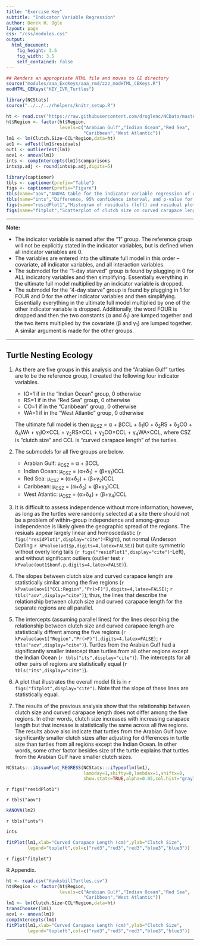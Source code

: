 ```yaml
---
title: "Exercise Key"
subtitle: "Indicator Variable Regression"
author: Derek H. Ogle
layout: page
css: "/css/modules.css"
output:
  html_document:
    fig_height: 3.5
    fig_width: 3.5
    self_contained: false
---
```


```r
## Renders an appropriate HTML file and moves to CE directory
source("modules/aaa_ExcKeys/aaa_rmd/zzz_modHTML_CEKeys.R")
modHTML_CEKeys("KEY_IVR_Turtles")
```
```r
library(NCStats)
source("../../../rhelpers/knitr_setup.R")

ht <- read.csv("https://raw.githubusercontent.com/droglenc/NCData/master/HawksbillTurtles.csv")
ht$Region <- factor(ht$Region,
                    levels=c("Arabian Gulf","Indian Ocean","Red Sea",
                             "Caribbean","West Atlantic"))
lm1 <- lm(Clutch.Size~CCL*Region,data=ht)
ad1 <- adTest(lm1$residuals)
out1 <- outlierTest(lm1)
aov1 <- anova(lm1)
ints <- compIntercepts(lm1)$comparisons
ints$p.adj <- round(ints$p.adj,digits=5)

library(captioner)
tbls <- captioner(prefix="Table")
figs <- captioner(prefix="Figure")
tbls(name="aov","ANOVA table for the indicator variable regression of clutch size on curved carapace length of Hawksbill Turtles from five regions.")
tbls(name="ints","Difference, 95% confidence interval, and p-value for the difference in intercepts for the indicator variable regression of clutch size on curved carapace length of Hawksbill Turtles from five regions.")
figs(name="residPlot1","Histogram of residuals (left) and residual plot (right) for indicator variable regression of clutch size on curved carapace length of Hawksbill Turtles from five regions.")
figs(name="fitplot","Scatterplot of clutch size on curved carapace length of Hawksbill Turtles from five regions with best-fit lines.")

```

----

<div class="alert alert-warning">
<strong>Note:</strong> 
<ul>
  <li>The indicator variable is named after the "1" group. The reference group will not be explicitly stated in the indicator variables, but is defined when all indicator variables are 0.</li>
  <li>The variables are entered into the ultimate full model in this order -- covariate, all indicator variables, and all interaction variables.</li>
  <li>The submodel for the "1-day starved" group is found by plugging in 0 for ALL indicatory variables and then simplifying. Essentially everything in the ultimate full model multiplied by an indicator variable is dropped.</li>
  <li>The submodel for the "4-day starve" group is found by plugging in 1 for FOUR and 0 for the other indicator variables and then simplifying. Essentially everything in the ultimate full model multiplied by one of the other indicator variable is dropped. Additionally, the word FOUR is dropped and then the two constants (&alpha; and &delta;<sub>1</sub>) are lumped together and the two items multiplied by the covariate (&beta; and &gamma;<sub>1</sub>) are lumped together. A similar argument is made for the other groups.</li>
</ul>
</div>

----

## Turtle Nesting Ecology

1. As there are five groups in this analysis and the "Arabian Gulf" turtles are to be the reference group, I created the following four indicator variables.
    * IO=1 if in the "Indian Ocean" group, 0 otherwise
    * RS=1 if in the "Red Sea" group, 0 otherwise
    * CO=1 if in the "Caribbean" group, 0 otherwise
    * WA=1 if in the "West Atlantic" group, 0 otherwise
    
    The ultimate full model is then &mu;<sub>CSZ</sub> = &alpha; + &beta;CCL + &delta;<sub>1</sub>IO + &delta;<sub>2</sub>RS + &delta;<sub>3</sub>CO + &delta;<sub>4</sub>WA + &gamma;<sub>1</sub>IO&times;CCL + &gamma;<sub>2</sub>RS&times;CCL + &gamma;<sub>3</sub>CO&times;CCL + &gamma;<sub>4</sub>WA&times;CCL, where CSZ is "clutch size" and CCL is "curved carapace length" of the turtles.

1. The submodels for all five groups are below.
    * Arabian Gulf: &mu;<sub>CSZ</sub> = &alpha; + &beta;CCL
    * Indian Ocean: &mu;<sub>CSZ</sub> = (&alpha;+&delta;<sub>1</sub>) + (&beta;+&gamma;<sub>1</sub>)CCL
    * Red Sea: &mu;<sub>CSZ</sub> = (&alpha;+&delta;<sub>2</sub>) + (&beta;+&gamma;<sub>2</sub>)CCL
    * Caribbean: &mu;<sub>CSZ</sub> = (&alpha;+&delta;<sub>3</sub>) + (&beta;+&gamma;<sub>3</sub>)CCL
    * West Atlantic: &mu;<sub>CSZ</sub> = (&alpha;+&delta;<sub>4</sub>) + (&beta;+&gamma;<sub>4</sub>)CCL

1. It is difficult to assess independence without more information; however, as long as the turtles were randomly selected at a site there should not be a problem of within-group independence and among-group independence is likely given the geographic spread of the regions. The resiuals appear largely linear and homoscedastic (`r figs("residPlot1",display="cite")`-Right), not normal (Anderson Darling `r kPvalue(ad1$p,digits=4,latex=FALSE)`) but quite symmetric without overly long tails (`r figs("residPlot1",display="cite")`-Left), and without significant outliers (outlier test `r kPvalue(out1$bonf.p,digits=4,latex=FALSE)`).

1. The slopes between clutch size and curved carapace length are statistically similar among the five regions (`r kPvalue(aov1["CCL:Region","Pr(>F)"],digits=4,latex=FALSE)`; `r tbls("aov",display="cite")`); thus, the lines that describe the relationship between clutch size and curved carapace length for the separate regions are all parallel.

1. The intercepts (assuming parallel lines) for the lines describing the relationship between clutch size and curved carapace length are statistically diffrent among the five regions (`r kPvalue(aov1["Region","Pr(>F)"],digits=4,latex=FALSE)`; `r tbls("aov",display="cite")`). Turtles from the Arabian Gulf had a significantly smaller intercept than turtles from all other regions except the Indian Ocean (`r tbls("its",display="cite")`). The intercepts for all other pairs of regions are statistically equal (`r tbls("its",display="cite")`).

1. A plot that illustrates the overall model fit is in `r figs("fitplot",display="cite")`. Note that the slope of these lines are statistically equal.

1. The results of the previous analysis show that the relationship between clutch size and curved carapace length does not differ among the five regions. In other words, clutch size increases with increasing carapace length but that increase is statistically the same across all five regions. The results above also indicate that turtles from the Arabian Gulf have significantly smaller clutch sizes after adjusting for differences in turtle size than turtles from all regions except the Indian Ocean. In other words, some other factor besides size of the turtle explains that turtles from the Arabian Gulf have smaller clutch sizes.

```r
NCStats:::iAssumPlot_REGRESS(NCStats:::iTypeoflm(lm1),
                             lambday=1,shifty=0,lambdax=1,shiftx=0,
                             show.stats=TRUE,alpha=0.05,col.hist="gray70")
```

`r figs("residPlot1")`

`r tbls("aov")`

```r
kANOVA(lm2)
```


`r tbls("ints")`

```r
ints
```

```r
fitPlot(lm1,xlab="Curved Carapace Length (cm)",ylab="Clutch Size",
        legend="topleft",col=c("red3","red3","red3","blue3","blue3"))
```

`r figs("fitplot")`

R Appendix.
```r
ht <- read.csv("HawksbillTurtles.csv")
ht$Region <- factor(ht$Region,
                    levels=c("Arabian Gulf","Indian Ocean","Red Sea",
                             "Caribbean","West Atlantic"))
lm1 <- lm(Clutch.Size~CCL*Region,data=ht)
transChooser(lm1)
aov1 <- anova(lm1)
compIntercepts(lm1)
fitPlot(lm1,xlab="Curved Carapace Length (cm)",ylab="Clutch Size",
        legend="topleft",col=c("red3","red3","red3","blue3","blue3"))
```

----
